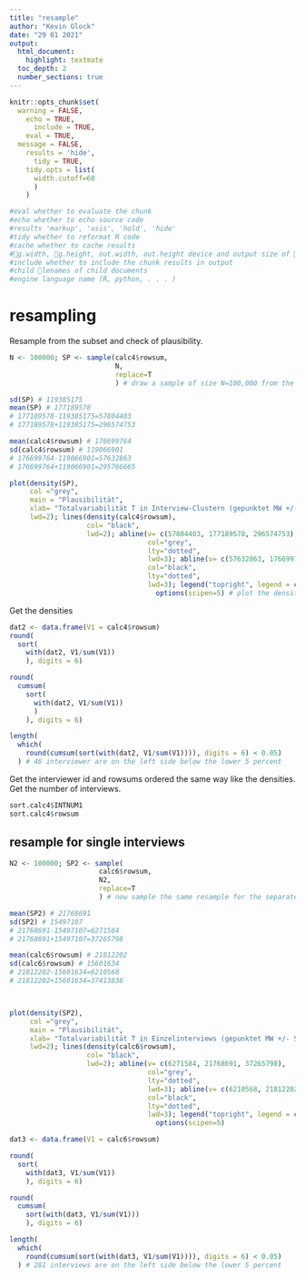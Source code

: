```yaml
---
title: "resample"
author: "Kevin Glock"
date: "29 01 2021"
output:
  html_document:
    highlight: textmate
  toc_depth: 2
  number_sections: true
---
```


```r
knitr::opts_chunk$set(
  warning = FALSE,
    echo = TRUE,
      include = TRUE,
    eval = TRUE,
  message = FALSE,
    results = 'hide',
      tidy = TRUE,
    tidy.opts = list(
      width.cutoff=60
      )
    )

#eval whether to evaluate the chunk
#echo whether to echo source code
#results 'markup', 'asis', 'hold', 'hide'
#tidy whether to reformat R code
#cache whether to cache results
#g.width, g.height, out.width, out.height device and output size of gures
#include whether to include the chunk results in output
#child lenames of child documents
#engine language name (R, python, . . . )
```


# resampling


Resample from the subset and check of plausibility.

```r
N <- 100000; SP <- sample(calc4$rowsum,
                          N, 
                          replace=T
                          ) # draw a sample of size N=100,000 from the aggregated rowsums

sd(SP) # 119385175
mean(SP) # 177189578
# 177189578-119385175=57804403
# 177189578+119385175=296574753

mean(calc4$rowsum) # 176699764
sd(calc4$rowsum) # 119066901
# 176699764-119066901=57632863
# 176699764+119066901=295766665

plot(density(SP),
     col ="grey",
     main = "Plausibilität",
     xlab= "Totalvariabilität T in Interview-Clustern (gepunktet MW +/- St.Abw.)",
     lwd=2); lines(density(calc4$rowsum), 
                   col= "black",
                   lwd=2); abline(v= c(57804403, 177189578, 296574753),
                                  col="grey",
                                  lty="dotted",
                                  lwd=3); abline(v= c(57632863, 176699764, 295766665),
                                  col="black",
                                  lty="dotted",
                                  lwd=3); legend("topright", legend = c("SP", "Resample"),  fill = c("black", "grey"), bty = "n");
                                    options(scipen=5) # plot the density of the original rowsums and the resampled ones


```


Get the densities

```r
dat2 <- data.frame(V1 = calc4$rowsum)
round(
  sort(
    with(dat2, V1/sum(V1))
    ), digits = 6)

round(
  cumsum(
    sort(
      with(dat2, V1/sum(V1))
      )
    ), digits = 6)

length(
  which(
    round(cumsum(sort(with(dat2, V1/sum(V1)))), digits = 6) < 0.05)
  ) # 46 interviewer are on the left side below the lower 5 percent
```


Get the interviewer id and rowsums ordered the same way like the densities.
Get the number of interviews.

```r
sort.calc4$INTNUM1
sort.calc4$rowsum


```


## resample for single interviews


```r
N2 <- 100000; SP2 <- sample(
                      calc6$rowsum,
                      N2,
                      replace=T
                      ) # now sample the same resample for the separated interviews

mean(SP2) # 21768691
sd(SP2) # 15497107
# 21768691-15497107=6271584
# 21768691+15497107=37265798

mean(calc6$rowsum) # 21812202
sd(calc6$rowsum) # 15601634
# 21812202-15601634=6210568
# 21812202+15601634=37413836



plot(density(SP2),
     col ="grey",
     main = "Plausibilität",
     xlab= "Totalvariabilität T in Einzelinterviews (gepunktet MW +/- St.Abw.)",
     lwd=2); lines(density(calc6$rowsum),
                   col= "black",
                   lwd=2); abline(v= c(6271584, 21768691, 37265798),
                                  col="grey",
                                  lty="dotted",
                                  lwd=3); abline(v= c(6210568, 21812202, 37413836),
                                  col="black",
                                  lty="dotted",
                                  lwd=3); legend("topright", legend = c("SP", "Resample"),  fill = c("black", "grey"), bty = "n");
                                    options(scipen=5)

dat3 <- data.frame(V1 = calc6$rowsum)

round(
  sort(
    with(dat3, V1/sum(V1))
    ), digits = 6)

round(
  cumsum(
    sort(with(dat3, V1/sum(V1)))
    ), digits = 6)

length(
  which(
    round(cumsum(sort(with(dat3, V1/sum(V1)))), digits = 6) < 0.05)
  ) # 281 interviews are on the left side below the lower 5 percent
```

